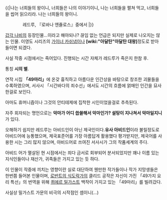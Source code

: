 {{|나는 너희들의 왕이니, 너희들은 나의 이야기이니,
나는 너희들을 펼쳐 먹고, 너희들을 씹어 읽으리라.
나는 너희들의 왕이니.

　　　　레드루, 『로바나 엔쥴로스』중에서
|}}

[[갑각 나비]]의 등장인물...이라고 해야되나? 끊임 없는 언급은 되지만 실제로 나오지는 않는 인물. 이영도 시리즈의 [[가이너 카쉬냅]]이나 '''[wiki:"아달탄"아달탄 대왕]'''정도로 받아들이면 되겠다.

사실 작중 시점에서는 죽어있다. 진행되는 시간 자체가 레드루가 죽은지 한참 후.



통칭 '''시의 별'''.

연작 시집 '''「49마리」'''에 온갖 흉칙하고 아름다운 인간상을 바탕으로 창조한 괴물들을 수록하였으며, 서사시 「시간바다의 죄수선」에서도 시간의 흐름에 얽매인 인간을 묘사한걸로 보인다.

아마도 휴머니즘이나 그것의 안티테제에 집착한 시인이었을걸로 추측된다.

자주 회자되는 명언으로는 '''악마가 어디 씁쓸해서 악마인가? 설탕이 지나쳐서 악마일지니'''가 있다.

오해하기 쉽지만 레드루는 아비드인이 아닌 제국인이다.'''유사 아비드인'''이라 불릴정도로 아비드어에 능통했으며, 제국표준어를 가장 아름답게 활용했다 평가받지만, 제국어를 사용한 시는 그리 많지 않으며, 아비드어로 쓰여진 서사시가 그의 작품세계의 주다.

아비드 어가 멸살된 현 시점에서는 죄다 금서로 회부되어 분서되었지만 꽤나 이름 있는 지식인들이나 재산가, 귀족들은 가지고 있는 듯 하다.

이 인물이 작중에 끼치는 영향이란 실로 대단하여 웬만한 작가들이나 작가 지망생들은 한번쯤 들어본 인물이며, [[로반트의 식도락가]]의 클리드 공작은 자신이 가진 「49가지 요리 특선」의 번역을 위해 [[퀴에르 밀가스트]] 백작이 가지고 있는 「49마리」를 빌려갔다.

사실상 밀가스트 가문의 비극의 시작점인 셈이니(...)
